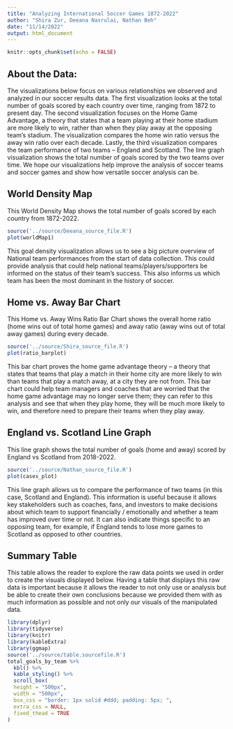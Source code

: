 ```yaml
---
title: "Analyzing International Soccer Games 1872-2022"
author: "Shira Zur, Deeana Nasrulai, Nathan Beh"
date: "11/14/2022"
output: html_document
---
```


```r
knitr::opts_chunk$set(echo = FALSE)
```

## About the Data:

The visualizations below focus on various relationships we observed and analyzed in our soccer results data. The first visualization looks at the total number of goals scored by each country over time, ranging from 1872 to present day. The second visualization focuses on the Home Game Advantage, a theory that states that a team playing at their home stadium are more likely to win, rather than when they play away at the opposing team's stadium. The visualization compares the home win ratio versus the away win ratio over each decade. Lastly, the third visualization compares the team performance of two teams -- England and Scotland. The line graph visualization shows the total number of goals scored by the two teams over time. We hope our visualizations help improve the analysis of soccer teams and soccer games and show how versatile soccer analysis can be.  

## World Density Map

This World Density Map shows the total number of goals scored by each country from 1872-2022.

```r
source('../source/Deeana_source_file.R')
plot(worldMap1)
```

This goal density visualization allows us to see a big picture overview of National team performances from the start of data collection. This could provide analysis that could help national teams/players/supporters be informed on the status of their team's success. This also informs us which team has been the most dominant in the history of soccer.

## Home vs. Away Bar Chart

This Home vs. Away Wins Ratio Bar Chart shows the overall home ratio (home wins out of total home games) and away ratio (away wins out of total away games) during every decade.

```r
source('../source/Shira_source_file.R')
plot(ratio_barplot)
```

This bar chart proves the home game advantage theory -- a theory that states that teams that play a match in their home city are more likely to win than teams that play a match away, at a city they are not from. This bar chart could help team managers and coaches that are worried that the home game advantage may no longer serve them; they can refer to this analysis and see that when they play home, they will be much more likely to win, and therefore need to prepare their teams when they play away.

## England vs. Scotland Line Graph

This line graph shows the total number of goals (home and away) scored by England vs Scotland from 2018-2022.

```r
source('../source/Nathan_source_file.R')
plot(cases_plot)
```

This line graph allows us to compare the performance of two teams (in this case, Scotland and England). This information is useful because it allows key stakeholders such as coaches, fans, and investors to make decisions about which team to support financially / emotionally and whether a team has improved over time or not. It can also indicate things specific to an opposing team, for example, if England tends to lose more games to Scotland as opposed to other countries. 

## Summary Table

This table allows the reader to explore the raw data points we used in order to create the visuals displayed below. Having a table that displays this raw data is important because it allows the reader to not only use or analysis but be able to create their own conclusions because we provided them with as much information as possible and not only our visuals of the manipulated data.

```r
library(dplyr)
library(tidyverse)
library(knitr)
library(kableExtra)
library(ggmap)
source('../source/table.sourcefile.R')
total_goals_by_team %>%
  kbl() %>%
  kable_styling() %>% 
  scroll_box(
  height = "500px",
  width = "500px",
  box_css = "border: 1px solid #ddd; padding: 5px; ",
  extra_css = NULL,
  fixed_thead = TRUE
)
```
